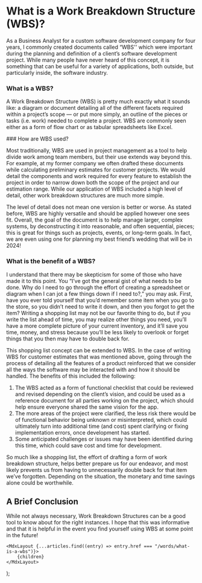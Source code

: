 
# What is a Work Breakdown Structure (WBS)?

As a Business Analyst for a custom software development company for four years, I commonly created
documents called “WBS'' which were important during the planning and definition of a client’s
software development project. While many people have never heard of this concept, it is something
that can be useful for a variety of applications, both outside, but particularly inside, the
software industry.

### What is a WBS?

A Work Breakdown Structure (WBS) is pretty much exactly what it sounds like: a diagram or document
detailing all of the different facets required within a project’s scope — or put more simply, an
outline of the pieces or tasks (i.e. work) needed to complete a project. WBS are commonly seen
either as a form of flow chart or as tabular spreadsheets like Excel.

<WbsImageGroup />
### How are WBS used?

Most traditionally, WBS are used in project management as a tool to help divide work among team
members, but their use extends way beyond this. For example, at my former company we often drafted
these documents while calculating preliminary estimates for customer projects. We would detail the
components and work required for every feature to establish the project in order to narrow down both
the scope of the project and our estimation range. While our application of WBS included a high
level of detail, other ​​work breakdown structures are much more simple.

The level of detail does not mean one version is better or worse. As stated before, WBS are highly
versatile and should be applied however one sees fit. Overall, the goal of the document is to help
manage larger, complex systems, by deconstructing it into reasonable, and often sequential, pieces;
this is great for things such as projects, events, or long-term goals. In fact, we are even using
one for planning my best friend’s wedding that will be in 2024!

### What is the benefit of a WBS?

I understand that there may be skepticism for some of those who have made it to this point. You
“I’ve got the general gist of what needs to be done. Why do I need to go through the effort of
creating a spreadsheet or diagram when I can jot a few things down if I need to?,” you may ask.
First, have you ever told yourself that you’d remember some item when you go to the store, so you
didn’t need to write it down, and then you forgot to get the item? Writing a shopping list may not
be our favorite thing to do, but if you write the list ahead of time, you may realize other things
you need, you’ll have a more complete picture of your current inventory, and it’ll save you time,
money, and stress because you’ll be less likely to overlook or forget things that you then may have
to double back for.

This shopping list concept can be extended to WBS. In the case of writing WBS for customer estimates
that was mentioned above, going through the process of detailing all the features of a product
reinforced that we consider all the ways the software may be interacted with and how it should be
handled. The benefits of this included the following:

1.  The WBS acted as a form of functional checklist that could be reviewed and revised depending on
    the client’s vision, and could be used as a reference document for all parties working on the
    project, which should help ensure everyone shared the same vision for the app.
2.  The more areas of the project were clarified, the less risk there would be of functional
    behavior being unknown or misinterpreted, which could ultimately turn into additional time (and
    cost) spent clarifying or fixing implementation errors, once development has started.
3.  Some anticipated challenges or issues may have been identified during this time, which could
    save cost and time for development.

So much like a shopping list, the effort of drafting a form of work breakdown structure, helps
better prepare us for our endeavor, and most likely prevents us from having to unnecessarily double
back for that item we’ve forgotten. Depending on the situation, the monetary and time savings alone
could be worthwhile.

## A Brief Conclusion

While not always necessary, Work Breakdown Structures can be a good tool to know about for the right
instances. I hope that this was informative and that it is helpful in the event you find yourself
using WBS at some point in the future!

	<MdxLayout {...articles.find((entry) => entry.href === "/words/what-is-a-wbs")}>
		{children}
	</MdxLayout>
);
